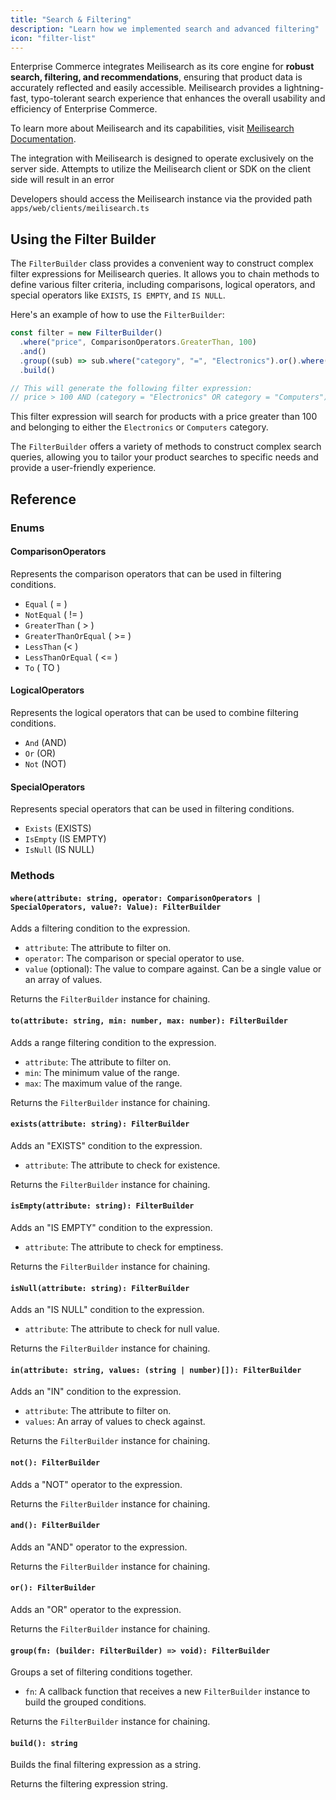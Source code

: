 ```yaml
---
title: "Search & Filtering"
description: "Learn how we implemented search and advanced filtering"
icon: "filter-list"
---
```


Enterprise Commerce integrates Meilisearch as its core engine for **robust search, filtering, and recommendations**, ensuring that product data is accurately reflected and easily accessible.
Meilisearch provides a lightning-fast, typo-tolerant search experience that enhances the overall usability and efficiency of Enterprise Commerce.

To learn more about Meilisearch and its capabilities, visit [Meilisearch Documentation](https://www.meilisearch.com/docs).

<Warning>
  The integration with Meilisearch is designed to operate exclusively on the server side. Attempts to utilize the Meilisearch client or SDK on the client side will result in an
  error
</Warning>

Developers should access the Meilisearch instance via the provided path `apps/web/clients/meilisearch.ts`

## Using the Filter Builder

The `FilterBuilder` class provides a convenient way to construct complex filter expressions for Meilisearch queries. It allows you to chain methods to define various filter criteria, including comparisons, logical operators, and special operators like `EXISTS`, `IS EMPTY`, and `IS NULL`.

Here's an example of how to use the `FilterBuilder`:

```typescript
const filter = new FilterBuilder()
  .where("price", ComparisonOperators.GreaterThan, 100)
  .and()
  .group((sub) => sub.where("category", "=", "Electronics").or().where("category", "=", "Computers"))
  .build()

// This will generate the following filter expression:
// price > 100 AND (category = "Electronics" OR category = "Computers")
```

This filter expression will search for products with a price greater than 100 and belonging to either the `Electronics` or `Computers` category.

The `FilterBuilder` offers a variety of methods to construct complex search queries, allowing you to tailor your product searches to specific needs and provide a user-friendly experience.

## Reference

### Enums

#### ComparisonOperators

Represents the comparison operators that can be used in filtering conditions.

- `Equal` ( = )
- `NotEqual` ( != )
- `GreaterThan` ( > )
- `GreaterThanOrEqual` ( >= )
- `LessThan` (< )
- `LessThanOrEqual` ( \<= )
- `To` ( TO )

#### LogicalOperators

Represents the logical operators that can be used to combine filtering conditions.

- `And` (AND)
- `Or` (OR)
- `Not` (NOT)

#### SpecialOperators

Represents special operators that can be used in filtering conditions.

- `Exists` (EXISTS)
- `IsEmpty` (IS EMPTY)
- `IsNull` (IS NULL)

### Methods

#### `where(attribute: string, operator: ComparisonOperators | SpecialOperators, value?: Value): FilterBuilder`

Adds a filtering condition to the expression.

- `attribute`: The attribute to filter on.
- `operator`: The comparison or special operator to use.
- `value` (optional): The value to compare against. Can be a single value or an array of values.

Returns the `FilterBuilder` instance for chaining.

#### `to(attribute: string, min: number, max: number): FilterBuilder`

Adds a range filtering condition to the expression.

- `attribute`: The attribute to filter on.
- `min`: The minimum value of the range.
- `max`: The maximum value of the range.

Returns the `FilterBuilder` instance for chaining.

#### `exists(attribute: string): FilterBuilder`

Adds an "EXISTS" condition to the expression.

- `attribute`: The attribute to check for existence.

Returns the `FilterBuilder` instance for chaining.

#### `isEmpty(attribute: string): FilterBuilder`

Adds an "IS EMPTY" condition to the expression.

- `attribute`: The attribute to check for emptiness.

Returns the `FilterBuilder` instance for chaining.

#### `isNull(attribute: string): FilterBuilder`

Adds an "IS NULL" condition to the expression.

- `attribute`: The attribute to check for null value.

Returns the `FilterBuilder` instance for chaining.

#### `in(attribute: string, values: (string | number)[]): FilterBuilder`

Adds an "IN" condition to the expression.

- `attribute`: The attribute to filter on.
- `values`: An array of values to check against.

Returns the `FilterBuilder` instance for chaining.

#### `not(): FilterBuilder`

Adds a "NOT" operator to the expression.

Returns the `FilterBuilder` instance for chaining.

#### `and(): FilterBuilder`

Adds an "AND" operator to the expression.

Returns the `FilterBuilder` instance for chaining.

#### `or(): FilterBuilder`

Adds an "OR" operator to the expression.

Returns the `FilterBuilder` instance for chaining.

#### `group(fn: (builder: FilterBuilder) => void): FilterBuilder`

Groups a set of filtering conditions together.

- `fn`: A callback function that receives a new `FilterBuilder` instance to build the grouped conditions.

Returns the `FilterBuilder` instance for chaining.

#### `build(): string`

Builds the final filtering expression as a string.

Returns the filtering expression string.
